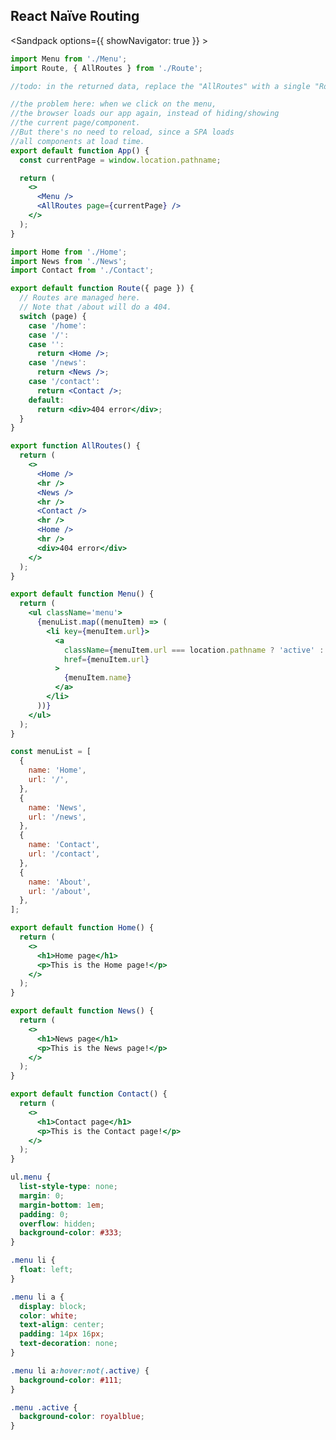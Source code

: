 ## React Naïve Routing

<Sandpack options={{ showNavigator: true }} >

```jsx src/App.js active
import Menu from './Menu';
import Route, { AllRoutes } from './Route';

//todo: in the returned data, replace the "AllRoutes" with a single "Route"

//the problem here: when we click on the menu,
//the browser loads our app again, instead of hiding/showing
//the current page/component.
//But there's no need to reload, since a SPA loads
//all components at load time.
export default function App() {
  const currentPage = window.location.pathname;

  return (
    <>
      <Menu />
      <AllRoutes page={currentPage} />
    </>
  );
}
```

```jsx src/Route.jsx
import Home from './Home';
import News from './News';
import Contact from './Contact';

export default function Route({ page }) {
  // Routes are managed here.
  // Note that /about will do a 404.
  switch (page) {
    case '/home':
    case '/':
    case '':
      return <Home />;
    case '/news':
      return <News />;
    case '/contact':
      return <Contact />;
    default:
      return <div>404 error</div>;
  }
}

export function AllRoutes() {
  return (
    <>
      <Home />
      <hr />
      <News />
      <hr />
      <Contact />
      <hr />
      <Home />
      <hr />
      <div>404 error</div>
    </>
  );
}
```

```jsx src/Menu.jsx
export default function Menu() {
  return (
    <ul className='menu'>
      {menuList.map((menuItem) => (
        <li key={menuItem.url}>
          <a
            className={menuItem.url === location.pathname ? 'active' : ''}
            href={menuItem.url}
          >
            {menuItem.name}
          </a>
        </li>
      ))}
    </ul>
  );
}

const menuList = [
  {
    name: 'Home',
    url: '/',
  },
  {
    name: 'News',
    url: '/news',
  },
  {
    name: 'Contact',
    url: '/contact',
  },
  {
    name: 'About',
    url: '/about',
  },
];
```

```jsx src/Home.jsx
export default function Home() {
  return (
    <>
      <h1>Home page</h1>
      <p>This is the Home page!</p>
    </>
  );
}
```

```jsx src/News.jsx
export default function News() {
  return (
    <>
      <h1>News page</h1>
      <p>This is the News page!</p>
    </>
  );
}
```

```jsx src/Contact.jsx
export default function Contact() {
  return (
    <>
      <h1>Contact page</h1>
      <p>This is the Contact page!</p>
    </>
  );
}
```

```css
ul.menu {
  list-style-type: none;
  margin: 0;
  margin-bottom: 1em;
  padding: 0;
  overflow: hidden;
  background-color: #333;
}

.menu li {
  float: left;
}

.menu li a {
  display: block;
  color: white;
  text-align: center;
  padding: 14px 16px;
  text-decoration: none;
}

.menu li a:hover:not(.active) {
  background-color: #111;
}

.menu .active {
  background-color: royalblue;
}
```

</Sandpack>
